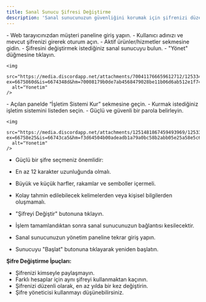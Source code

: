 ```yaml
---
title: Sanal Sunucu Şifresi Değiştirme
description: 'Sanal sunucunuzun güvenliğini korumak için şifrenizi düzenli olarak değiştirmeniz önemlidir. Bu rehberimizle şifrenizi kolayca değiştirebilirsiniz.'
---
```


<Steps>
  <Step title="Müşteri Paneline Giriş">
- Web tarayıcınızdan müşteri paneline giriş yapın.
- Kullanıcı adınızı ve mevcut şifrenizi girerek oturum açın.
  </Step>
  <Step title="Sanal Sunucu Seçimi">
- Aktif ürünler/hizmetler sekmesine gidin.
- Şifresini değiştirmek istediğiniz sanal sunucuyu bulun.
- "Yönet" düğmesine tıklayın.

    <img
      src="https://media.discordapp.net/attachments/700411766659612712/1253347212751278092/image.png?ex=6675860d&is=6674348d&hm=70008179b0de7ab4568479028be11b06d6ab512e1f74da6832dd781e93efb1bd&=&format=webp&quality=lossless&width=728&height=147"
      alt="Yonetim"
    />
  </Step>
  <Step title="İşletim Sistemi Kurulumu">
- Açılan panelde “İşletim Sistemi Kur” sekmesine geçin.
- Kurmak istediğiniz işletim sistemini listeden seçin.
- Güçlü ve güvenli bir parola belirleyin.

    <img
      src="https://media.discordapp.net/attachments/1251481867459493969/1253355901583097866/image.png?ex=66758e25&is=66743ca5&hm=f3d64504b00adeadb1a79a0bc58b2abb05e25a58e5c637a942e912eb4c0a5754&=&format=webp&quality=lossless&width=643&height=249"
      alt="Yonetim"
    />

- Güçlü bir şifre seçmeniz önemlidir:
- En az 12 karakter uzunluğunda olmalı.
- Büyük ve küçük harfler, rakamlar ve semboller içermeli.
- Kolay tahmin edilebilecek kelimelerden veya kişisel bilgilerden oluşmamalı.
  </Step>

  <Step title="Değişikliklerin Kaydedilmesi">
- "Şifreyi Değiştir" butonuna tıklayın.
- İşlem tamamlandıktan sonra sanal sunucunuzun bağlantısı kesilecektir.
  </Step>

  <Step title="Sunucuyu Yeniden Başlatma">
- Sanal sunucunuzun yönetim paneline tekrar giriş yapın.
- Sunucuyu "Başlat" butonuna tıklayarak yeniden başlatın.
  </Step>

**Şifre Değiştirme İpuçları:**
- Şifrenizi kimseyle paylaşmayın.
- Farklı hesaplar için aynı şifreyi kullanmaktan kaçının.
- Şifrenizi düzenli olarak, en az yılda bir kez değiştirin.
- Şifre yöneticisi kullanmayı düşünebilirsiniz.
